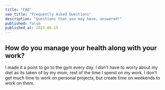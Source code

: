 ```yaml
---
title: "FAQ"
seo_title: "Frequently Asked Questions"
description: "Questions that you may have, answered!"
published: false
published_at: 2023-08-15
---
```


## How do you manage your health along with your work?

I made it a point to go to the gym every day.
I don't have to worry about my diet as its taken of by my mom, rest of the time I spend on my work.
I don't get much time to work on personal projects, but create time on weekends to work on them.
